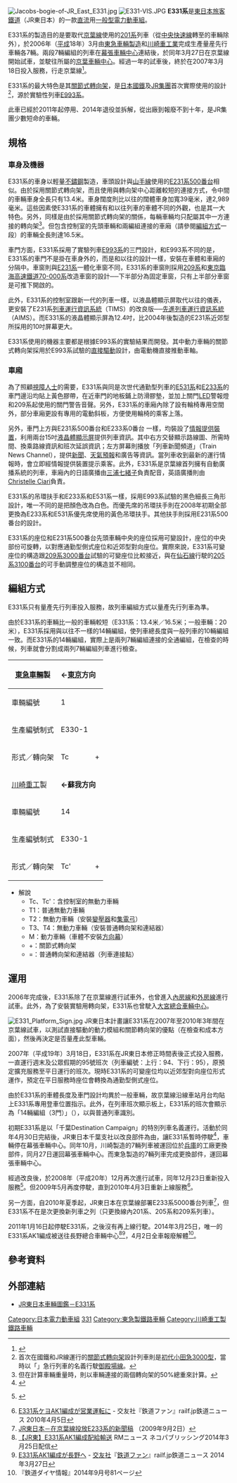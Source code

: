 {{noteTA
|T=zh-hant:JR東日本E331系電聯車;zh-hans:JR东日本E331型电力动车组;zh-hk:JR東日本E331系電動列車;zh-tw:JR東日本E331系電聯車;zh-mo:JR東日本E331系電力動車組;
|1=zh-hant:電聯車;zh-hans:电力动车组;zh-hk:電動列車;zh-tw:電聯車;zh-mo:電動列車;
}}
{{鐵路車輛
|車輛名稱 = JR東日本E331系電力動車組
|公司色 = #0C8C11
|圖像 = JREast-E331.jpg
|圖像說明 = 
|輛數 = 14
|列車編組 = 6M8T
|起動加速度 = 2.5 km/h/s 
|營運最高速度 = 110
|設計最高速度 = 120
|減速度（正常） = 
|減速度（緊急） = 
|載客量 = 
|編組載客量 = 1,480人
|編組長度 = 
|全長 = 1、7、8、14號車輛：16,500mm<br />其他：13,400
|全闊 = 2,989
|全高 = 
|編組總重量 = 
|車輛重量 = 
|軌距 = 1,067
|電化方式 = 1,500V[[直流電|直流電]]
|主電動機 = MT77型永磁同步电动机
|電動機輸出 = 
|編組輸出 = 
|齒輪比 = 
|驅動裝置 = 直接驅動方式
|控制裝置 = [[變頻器|變頻器]]（[[絕緣柵雙極晶體管|絕緣柵雙極晶體管]]）
|制動方式 = [[電傳操縱空氣制動|電傳操縱空氣制動]]（[[再生制動|再生制動]]並用）
|保安裝置 = [[自動列車停止裝置|ATS-P]]、ATS-S<sub>N</sub>
|訊號系統 =
|製造商 = [[東急車輛製造|東急車輛製造]]<br />[[川崎重工業|川崎重工業]]
|製造年份 = 2006年
|投入服務日期 = 2007年3月
|備註 = 
}}
{{Japanese|japanese=E331系電車|kana=E331けいでんしゃ|romaji=E331 kei densha}}
[[File:Jacobs-bogie-of-JR_East_E331.jpg|thumb]]
[[File:E331-VIS.JPG|thumb]]
'''E331系'''是[[東日本旅客鐵道|東日本旅客鐵道]]（JR東日本）的一款[[直流電|直流]]用[[一般型電力動車組|一般型電力動車組]]。

E331系的製造目的是要取代[[京葉線|京葉線]]使用的[[日本國鐵201系電力動車組|201系]]列車（從[[中央快速線|中央快速線]]轉至的車輛除外），於2006年（[[平成|平成]]18年）3月由[[東急車輛製造|東急車輛製造]]和[[川崎重工業|川崎重工業]]完成生產量産先行車輛各7輛。兩段7輛編組的列車在[[幕張車輛中心|幕張車輛中心]]連結後，於同年3月27日在京葉線開始試車，並駛往所屬的[[京葉車輛中心|京葉車輛中心]]。經過一年的試車後，終於在2007年3月18日投入服務，行走京葉線<ref>{{Cite web |url=http://www.jrchiba.jp/news/press/press190222_2.html |title=JR東日本千葉支社宣布E331系在京葉線投入服務的新聞稿 |accessdate=2008-08-09 |archive-date=2008-09-01 |archive-url=https://web.archive.org/web/20080901224700/http://www.jrchiba.jp/news/press/press190222_2.html |dead-url=no }}</ref>。

E331系的最大特色是其[[關節式轉向架|關節式轉向架]]，是[[日本國鐵|日本國鐵]]及[[JR集團|JR集團]]首次實際使用的設計<ref>首次在國鐵和JR線運行的[[關節式轉向架|關節式轉向架]]設計列車則是[[小田急3000型電力動車組_(初代)|初代小田急3000型]]，當時以「{{lang|ja|あさぎり}}」急行列車的名義行駛[[御殿場線|御殿場線]]。</ref>，源於實驗性列車[[JR東日本E993系電力動車組|E993系]]。

此車已經於2011年起停用、2014年退役並拆解，從出廠到報廢不到十年，是JR集團少數短命的車輛。

== 規格 ==
=== 車身及機器 ===
E331系的車身以輕量[[不鏽鋼|不鏽鋼]]製造，車頭設計與[[山手線|山手線]]使用的[[JR東日本E231系電力動車組#500番台|E231系500番台]]相似。由於採用關節式轉向架，而且使用與轉向架中心距離較短的連接方式，令中間的車輛車身全長只有13.4米。車身闊度則比以往的闊體車身加寬39毫米，達2,989毫米。這些因素使E331系的車體擁有和以往列車的車體不同的外觀，也是其一大特色。另外，同樣是由於採用關節式轉向架的關係，每輛車輛均只配屬其中一方連接的轉向架<ref>但在計算車輛重量時，則以車輛連接的兩個轉向架的50%總重來計算。</ref>。但包含控制室的先頭車輛和兩編組連接的車廂（請參閱[[#編組方式|編組方式]]一段）的車輛全長則達16.5米。

車門方面，E331系採用了實驗列車[[JR東日本E993系電力動車組|E993系]]的三門設計，和E993系不同的是，E331系的車門不是掛在車身外的，而是和以往的設計一樣，安裝在車體和車廂的分隔中。車窗則與[[JR東日本E231系電力動車組|E231系]]一體化車窗不同，E331系的車窗則採用[[JR東日本209系電力動車組|209系]]和[[東京臨海高速鐵道|東京臨海高速鐵道]][[東京臨海高速鐵道70-000系電力動車組|70-000系]]改造車窗的設計──下半部分為固定車窗，只有上半部分車窗是可推下開啟的。

此外，E331系的控制室跟新一代的列車一樣，以液晶體顯示屏取代以往的儀表，更安裝了E231系[[列車運行資訊系統|列車運行資訊系統]]（TIMS）的改良版──[[先進列車運行資訊系統|先進列車運行資訊系統]]（AIMS）。而E331系的液晶體顯示屏為12.4吋，比2004年後製造的E231系近郊型所採用的10吋屏幕更大。

E331系使用的機器主要都是根據E993系的實驗結果而開發。其中動力車輛的關節式轉向架採用於E993系試驗的[[直接驅動|直接驅動]]設計，由電動機直接推動車軸。

=== 車廂 ===
為了照顧[[視障人士|視障人士]]的需要，E331系與同是次世代通勤型列車的[[JR東日本E531系電力動車組|E531系]]和[[JR東日本E233系電力動車組|E233系]]的車門邊沿均貼上黃色膠帶，在近車門的地板鋪上防滑膠墊，並加上關門[[LED|LED]]警報燈和209系起使用的關門警告音聲。另外，E331系的車廂內除了設有輪椅專用空間外，部分車廂更設有專用的電動斜板，方便使用輪椅的乘客上落。

另外，車門上方與E231系500番台和E233系0番台<!--1000番台的屏幕尺寸不同。-->一樣，均裝設了[[情報提供裝置|情報提供裝置]]，利用兩台15吋[[液晶體顯示屏|液晶體顯示屏]]提供列車資訊。其中右方交替顯示路線圖、所需時間、換乘路線資訊和班次延誤資訊；左方屏幕則播放「列車新聞頻道」（Train News Channel），提供[[新聞|新聞]]、[[天氣預報|天氣預報]]和廣告等資訊。當列車收到最新的運行情報時，會立即經情報提供裝置提示乘客。此外，E331系是京葉線首列擁有自動廣播系統的列車，車廂內的日語廣播由[[三浦七緒子|三浦七緒子]]負責配音，英語廣播則由[[Christelle_Ciari|Christelle Ciari]]負責。 

E331系的吊環扶手和E233系和E531系一樣，採用E993系試驗的黑色細長三角形設計，唯一不同的是把顏色改為白色。而優先席的吊環扶手則在2008年初期全部更換為E233系和E531系優先席使用的黃色吊環扶手。其他扶手則採用E231系500番台的設計。

E331系的座位和E231系500番台先頭車輛中央的座位採用可變設計，座位的中央部份可旋轉，以對應通勤型側式座位和近郊型對向座位。實際來說，E331系可變座位的構造跟[[JR東日本209系電力動車組|209系3000番台]]試驗的可變座位比較接近，與在[[仙石線|仙石線]]行駛的[[日本國鐵205系電力動車組|205系3100番台]]的可手動調整座位的構造並不相同。

== 編組方式 ==
E331系只有量產先行列車投入服務，故列車編組方式以量產先行列車為準。

由於E331系的車輛比一般的車輛較短（E331系：13.4米／16.5米；一般車輛：20米），E331系採用與以往不一樣的14輛編組，使列車總長度與一般列車的10輛編組一致。而E331系的14輛編組，實際上是兩列7輛編組連接的全通編組，在檢查的時候，列車就會分割成兩列7輛編組列車進行檢查。

{|class="wikitable" rules="all" style="text-align:center; font-size:80%"
|-
![[東急車輛製造|東急車輛]]製
|colspan="7" align="left"|'''←[[東京站|東京]]方向'''||colspan="7" align="right"|'''[[蘇我站|蘇我]]方向→'''
|-
!車輛編號||1|| ||2|| ||3|| ||4|| ||5|| ||6|| ||7||
|-
!生產編號制式
|{{lang|ja|クハ}}E330-1|| ||{{lang|ja|モハ}}E331-6|| ||{{lang|ja|サハ}}E331-502|| ||{{lang|ja|モハ}}E331-5|| ||{{lang|ja|サハ}}E331-2|| ||{{lang|ja|モハ}}E331-4|| ||{{lang|ja|サハ}}E331-1001||
|-
!形式／轉向架
|Tc||+||M||+||T2||+||M||+||T1||+||M||+||T4||=
|-
![[川崎重工業|川崎重工]]製
|colspan="7" align="left"|'''←蘇我方向'''||colspan="7" align="right"|'''東京方向→'''
|-
!車輛編號||14|| ||13|| ||12|| ||11|| ||10|| ||9|| ||8|| 
|-
!生產編號制式
|{{lang|ja|サハ}}E330-1|| ||{{lang|ja|モハ}}E331-3|| ||{{lang|ja|サハ}}E331-501|| ||{{lang|ja|モハ}}E331-2|| ||{{lang|ja|サハ}}E331-1|| ||{{lang|ja|モハ}}E331-1|| ||{{lang|ja|クハ}}E331-1|| 
|-
!形式／轉向架
|Tc'||+||M||+||T1||+||M||+||T2||+||M||+||T3||=
|}
<span style="font-size:80%">
*解說
**Tc、Tc'：含控制室的無動力車輛
**T1：普通無動力車輛
**T2：無動力車輛（安裝[[變壓器|變壓器]]和[[集電弓|集電弓]]）
**T3、T4：無動力車輛（安裝普通轉向架和連結器）
**M：動力車輛（車體不安裝[[方向幕|方向幕]]）
**+：關節式轉向架
**=：普通轉向架和連結器（列車連接點）
</span>

== 運用 ==
2006年完成後，E331系除了在京葉線進行試車外，也曾進入[[內房線|內房線]]和[[外房線|外房線]]進行試車。此外，為了安裝實驗用轉向架，E331系也曾駛入[[大宮總合車輛中心|大宮總合車輛中心]]。

[[File:E331_Platform_Sign.jpg|thumb]]
JR東日本計畫讓E331系在2007年至2010年3年間在京葉線試車，以測試直接驅動的動力模組和關節轉向架的優點（在檢查和成本方面），然後再決定是否量產此型車輛。

2007年（平成19年）3月18日，E331系在JR東日本修正時間表後正式投入服務，一直運行週末及公眾假期的95號班次（列車編號：上行：94、下行：95），原預定擴充服務至平日運行的班次。現時E331系的可變座位均以近郊型對向座位形式運作，預定在平日服務時座位會轉換為通勤型側式座位。

由於E331系的車體長度及車門設計均異於一般車輛，故京葉線沿線車站月台均貼上E331系專用登車位置指示。此外，在列車班次顯示板上，E331系的班次會顯示為「14輛編組（3門）」（{{lang|ja|14両（3ドア）}}），以與普通列車識別。

初期E331系是以「千葉Destination Campaign」的特別列車名義運行。活動於同年4月30日完結後，JR東日本千葉支社以改良部件為由，讓E331系暫時停駛<ref>{{Cite web |url=http://www.jrchiba.jp/news/press/press190529.html |title=JR東日本千葉支社──E331系停駛的新聞稿 |accessdate=2008-08-09 |archive-date=2008-09-09 |archive-url=https://web.archive.org/web/20080909235520/http://www.jrchiba.jp/news/press/press190529.html |dead-url=no }}</ref>，車輛停在幕張車輛中心。同年10月，川崎製造的7輛列車被運回位於[[兵庫站|兵庫]]的工廠更換部件，同月27日運回幕張車輛中心。而東急製造的7輛列車完成更換部件，運回幕張車輛中心。

經過改良後，於2008年（平成20年）12月再次進行試車，同年12月23日重新投入服務<ref>{{link|url=http://www.jrchiba.jp/news/pdf/20081219E331.pdf|2=E331系復出消息 JR東日本千葉支社}} {{Wayback|url=http://www.jrchiba.jp/news/pdf/20081219E331.pdf |date=20120219113603 }}</ref>。但2009年5月再度停駛，直到2010年4月3日重新上線服務<ref>[http://railf.jp/news/2010/04/05/130800.html E331系ケヨAK1編成が営業運転に] {{Wayback|url=http://railf.jp/news/2010/04/05/130800.html |date=20210111005747 }} - 交友社『鉄道ファン』railf.jp鉄道ニュース 2010年4月5日</ref>。

另一方面，自2010年夏季起，JR東日本在京葉線部署E233系5000番台列車<ref>[http://www.jreast.co.jp/press/2009/20090904.pdf JR東日本－在京葉線投放E233系的新聞稿] {{Wayback|url=http://www.jreast.co.jp/press/2009/20090904.pdf |date=20201130113716 }}（2009年9月2日）</ref>，但E331系不在是次更換新列車之列（只更換線內201系、205系和209系列車）。

2011年1月16日起停駛E331系，之後沒有再上線行駛。2014年3月25日，唯一的E331系AK1編成被送往長野總合車輛中心<ref>[http://rail.hobidas.com/rmn/archives/2014/03/jre331ak1_1.html 【JR東】E331系AK1編成配給輸送] {{Wayback|url=http://rail.hobidas.com/rmn/archives/2014/03/jre331ak1_1.html |date=20191207081334 }}RMニュース ネコパブリッシング2014年3月25日配信</ref><ref name="railf.jp20140327">[http://railf.jp/news/2014/03/27/170000.html E331系AK1編成が長野へ] {{Wayback|url=http://railf.jp/news/2014/03/27/170000.html |date=20210111013404 }} -  [[交友社|交友社]]『[[鉄道ファン_(雑誌)|鉄道ファン]]』railf.jp鉄道ニュース 2014年3月27日</ref>，4月2日全車報廢解體<ref name="DJ2014-9_p81">『鉄道ダイヤ情報』2014年9月号81ページ</ref>。

== 參考資料 ==
{{Reflist}}

== 外部連結 ==
{{commonscat|JR East E331}}
* [https://web.archive.org/web/20080621214638/http://www.jreast.co.jp/train/local/e331.html JR東日本車輛圖鑑－E331系]{{ja}}

{{JR東日本的車輛}}

[[Category:日本電力動車組|Category:日本電力動車組]]
[[Category:東日本旅客鐵道車輛|331]]
[[Category:東急製鐵路車輛|Category:東急製鐵路車輛]]
[[Category:川崎重工製鐵路車輛|Category:川崎重工製鐵路車輛]]